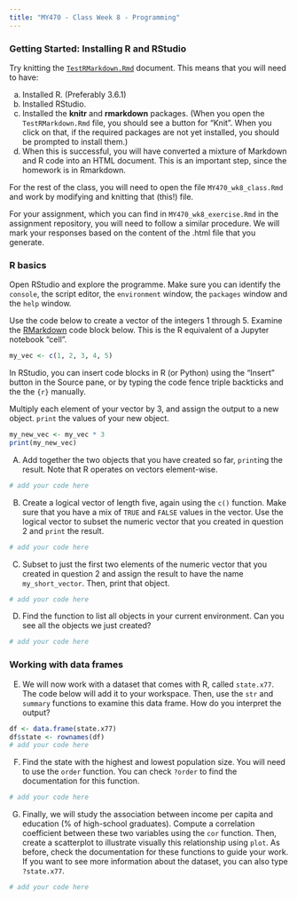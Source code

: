 ```yaml
---
title: "MY470 - Class Week 8 - Programming"
---
```


### Getting Started: Installing R and RStudio

Try knitting the [`TestRMarkdown.Rmd`](TestRMarkdown.Rmd) document.  This means that you will need to have:

a) Installed R.  (Preferably 3.6.1)
b) Installed RStudio.
c) Installed the **knitr** and **rmarkdown** packages.  (When you open the `TestRMarkdown.Rmd` file, you should see a button for "Knit".  When you click on that, if the required packages are not yet installed, you should be prompted to install them.)
d) When this is successful, you will have converted a mixture of Markdown and R code into an HTML document.  This is an important step, since the homework is in Rmarkdown.

For the rest of the class, you will need to open the file `MY470_wk8_class.Rmd` and work by modifying and knitting that (this!) file. 

For your assignment, which you can find in `MY470_wk8_exercise.Rmd` in the assignment repository, you will need to follow a similar procedure. We will mark your responses based on the content of the .html file that you generate.

### R basics

Open RStudio and explore the programme. Make sure you can identify the `console`, the script editor, the `environment` window, the `packages` window and the `help` window.
  
Use the code below to create a vector of the integers 1 through 5.  Examine the [RMarkdown](https://www.rstudio.com/wp-content/uploads/2015/03/rmarkdown-reference.pdf) code block below.  This is the R equivalent of a Jupyter notebook "cell".

```r
my_vec <- c(1, 2, 3, 4, 5)
```

In RStudio, you can insert code blocks in R (or Python) using the "Insert" button in the Source pane, or by typing the code fence triple backticks and the the `{r}` manually.

Multiply each element of your vector by 3, and assign the output to a new object. `print` the values of your new object.

```r
my_new_vec <- my_vec * 3
print(my_new_vec)
```

(A) Add together the two objects that you have created so far, `print`ing the result. Note that R operates on vectors element-wise.

```r
# add your code here
```

(B) Create a logical vector of length five, again using the `c()` function. Make sure that you have a mix of `TRUE` and `FALSE` values in the vector. Use the logical vector to subset the numeric vector that you created in question 2 and `print` the result.

```r
# add your code here
```

(C) Subset to just the first two elements of the numeric vector that you created in question 2 and assign the result to have the name `my_short_vector`. Then, print that object.

```r
# add your code here
```

(D) Find the function to list all objects in your current environment. Can you see all the objects we just created?

```r
# add your code here
```

### Working with data frames

(E) We will now work with a dataset that comes with R, called `state.x77`. The code below will add it to your workspace. Then, use the `str` and `summary` functions to examine this data frame. How do you interpret the output?

```r
df <- data.frame(state.x77)
df$state <- rownames(df)
# add your code here
```

(F) Find the state with the highest and lowest population size. You will need to use the `order` function. You can check `?order` to find the documentation for this function.

```r
# add your code here
```

(G) Finally, we will study the association between income per capita and education (% of high-school graduates). Compute a correlation coefficient between these two variables using the `cor` function. Then, create a scatterplot to illustrate visually this relationship using `plot`. As before, check the documentation for these functions to guide your work. If you want to see more information about the dataset, you can also type `?state.x77`.

```r
# add your code here
```
